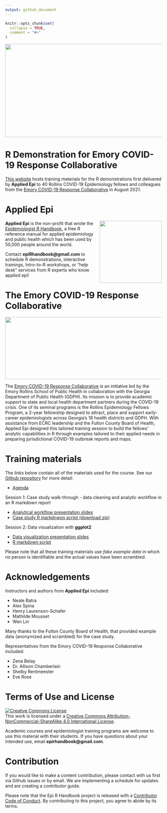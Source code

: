 ```yaml
---
output: github_document
---
```


<!-- README.md is generated from README.Rmd. Please edit that file -->

```r
knitr::opts_chunk$set(
  collapse = TRUE,
  comment = "#>"
)
```


<img src = "https://github.com/appliedepi/epiRhandbook_eng/raw/master/images/Epi%20R%20Handbook%20Banner%20Beige%201500x500.png" width = "800" height="300">


# R Demonstration for Emory COVID-19 Response Collaborative  

<!-- badges: start -->
<!-- badges: end -->


[This website](https://appliedepi.github.io/emory_training) hosts training materials for the R demonstrations first delivered by **Applied Epi** to 40 Rollins COVID-19 Epidemiology fellows and colleagues from the [Emory COVID-19 Response Collaborative](https://emorycovidcollaborative.org/) in August 2021. 


# Applied Epi  


<img src = "https://github.com/appliedepi/epiRhandbook_eng/raw/master/images/epiRhandbook_HexSticker_500x500.png" height = "200" align = "right">

**Applied Epi** is the non-profit that wrote the [Epidemiologist R Handbook](www.epirhandbook.com), a free R reference manual for applied epidemiology and public health which has been used by 50,000 people around the world.  

Contact **epiRhandbook@gmail.com** to schedule R demonstrations, interactive trainings, Intro-to-R workshops, or "help desk" services from R experts who know applied epi!  




# The Emory COVID-19 Response Collaborative  


<img src = "https://github.com/appliedepi/emory_training/raw/master/presentation/images/ECRC_full%20color.png" width = "800" height="200">

The [Emory COVID-19 Response Collaborative](https://emorycovidcollaborative.org/projects/georgia-department-of-public-health/) is an initiative led by the Emory Rollins School of Public Health in collaboration with the Georgia Department of Public Health (GDPH).  Its mission is to provide academic support to state and local health department partners during the COVID-19 crisis.  One of its seminal programs is the Rollins Epidemiology Fellows Program, a 2-year fellowship designed to attract, place and support early-career epidemiologists across Georgia’s 18 health districts and GDPH. With assistance from ECRC leadership and the Fulton County Board of Health, Applied Epi designed this tailored training session to build the fellows’ analytic capabilities in R through examples tailored to their applied needs in preparing jurisdictional COVID-19 outbreak reports and maps.


# Training materials  

The links below contain all of the materials used for the course. See our [Github repository](https://github.com/appliedepi/emory_training) for more detail:  

-   [Agenda](https://appliedepi.github.io/emory_training/timetable/timetable.pdf)

Session 1: Case study walk-through - data cleaning and analytic workflow in an R markdown report  

-   [Analytical workflow presentation slides](https://appliedepi.github.io/emory_training/presentation/slides_workflow.html)
-   [Case study R markdnwon script (download zip)](https://minhaskamal.github.io/DownGit/#/home?url=https://github.com/appliedepi/emory_training/tree/master/case_study)

Session 2: Data visualization with **ggplot2**  

-   [Data visualization presentation slides](https://appliedepi.github.io/emory_training/presentation/slides_ggplot.html)
-   [R markdown script](https://github.com/appliedepi/emory_training/blob/master/presentation/slides_ggplot.Rmd)


Please note that all these training materials use *fake example data* in which no person is identifiable and the actual values have been scrambled.  


# Acknowledgements  

Instructors and authors from **Applied Epi** included:  

* Neale Batra  
* Alex Spina  
* Henry Laurenson-Schafer  
* Mathilde Mousset  
* Wen Lin  

Many thanks to the Fulton County Board of Health, that provided example data (anonymized and scrambled) for the case study.  

Representatives from the Emory COVID-19 Response Collaborative included:  

* Zena Belay  
* Dr. Allison Chamberlain  
* Shelby Rentmeester  
* Eve Rose


# Terms of Use and License   

<a rel="license" href="http://creativecommons.org/licenses/by-nc-sa/4.0/"><img alt="Creative Commons License" style="border-width:0" src="https://i.creativecommons.org/l/by-nc-sa/4.0/88x31.png" /></a><br />This work is licensed under a <a rel="license" href="http://creativecommons.org/licenses/by-nc-sa/4.0/">Creative Commons Attribution-NonCommercial-ShareAlike 4.0 International License</a>.


Academic courses and epidemiologist training programs are welcome to use this material with their students. If you have questions about your intended use, email **epirhandbook@gmail.com**.  

# Contribution

If you would like to make a content contribution, please contact with us first via Github issues or by email. We are implementing a schedule for updates and are creating a contributor guide.  

Please note that the Epi R Handbook project is released with a [Contributor Code of Conduct](https://contributor-covenant.org/version/2/0/CODE_OF_CONDUCT.html). By contributing to this project, you agree to abide by its terms.